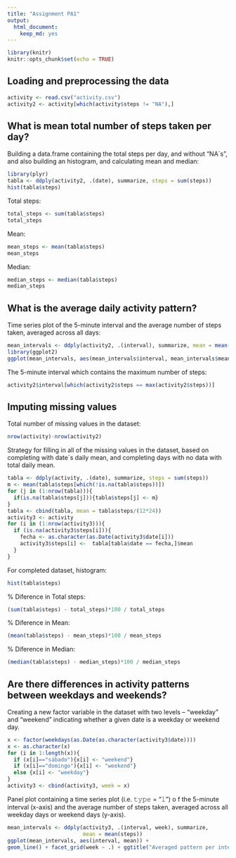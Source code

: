 ```yaml
---
title: "Assignment PA1"
output: 
  html_document: 
    keep_md: yes
---
```


```r
library(knitr)
knitr::opts_chunk$set(echo = TRUE)
```

## Loading and preprocessing the data


```r
activity <- read.csv("activity.csv")
activity2 <- activity[which(activity$steps != "NA"),]
```

## What is mean total number of steps taken per day?

Building a data.frame containing the total steps per day, and without "NA´s", and also 
building an histogram, and calculating mean and median:  

```r
library(plyr)
tabla <- ddply(activity2, .(date), summarize, steps = sum(steps))
hist(tabla$steps)
```

Total steps: 
```r
total_steps <- sum(tabla$steps)
total_steps
```
Mean: 
```r
mean_steps <- mean(tabla$steps)
mean_steps
```
Median: 
```r
median_steps <- median(tabla$steps)
median_steps
```

## What is the average daily activity pattern? 

Time series plot of the 5-minute interval and the average number of steps taken, averaged across all days: 
```r
mean_intervals <- ddply(activity2, .(interval), summarize, mean = mean(steps))
library(ggplot2)
ggplot(mean_intervals, aes(mean_intervals$interval, mean_intervals$mean))+geom_line()+geom_point(color="steelblue", size=0.2, alpha=1/2)+ggtitle("Averaged pattern per interval")
```

The 5-minute interval which contains the maximum number of steps: 
```r
activity2$interval[which(activity2$steps == max(activity2$steps))]
```
## Imputing missing values

Total number of missing values in the dataset:
```r
nrow(activity)-nrow(activity2)
```
Strategy for filling in all of the missing values in the dataset, based on completing with date´s daily mean, and completing days with no data with total daily mean.
```r
tabla <- ddply(activity, .(date), summarize, steps = sum(steps))
m <- mean(tabla$steps[which(!is.na(tabla$steps))])
for (j in (1:nrow(tabla))){
  if(is.na(tabla$steps[j])){tabla$steps[j] <- m}
}
tabla <- cbind(tabla, mean = tabla$steps/(12*24))
activity3 <- activity
for (i in (1:nrow(activity3))){
  if (is.na(activity3$steps[i])){
    fecha <- as.character(as.Date(activity3$date[i]))
    activity3$steps[i] <-  tabla[tabla$date == fecha,]$mean
  }
}
```
For completed dataset, histogram: 
```r
hist(tabla$steps)
```

% Diference in Total steps: 
```r
(sum(tabla$steps) - total_steps)*100 / total_steps
```
% Diference in Mean: 
```r
(mean(tabla$steps) - mean_steps)*100 / mean_steps
```
% Diference in Median: 
```r
(median(tabla$steps) - median_steps)*100 / median_steps
```

## Are there differences in activity patterns between weekdays and weekends?

Creating a new factor variable in the dataset with two levels – “weekday” and 
“weekend” indicating whether a given date is a weekday or weekend day.
```r
x <- factor(weekdays(as.Date(as.character(activity3$date))))
x <- as.character(x)
for (i in 1:length(x)){
  if (x[i]=="sábado"){x[i] <- "weekend"}
  if (x[i]=="domingo"){x[i] <- "weekend"}
  else {x[i] <- "weekday"}
}
activity3 <- cbind(activity3, week = x)
```

Panel plot containing a time series plot (i.e. 𝚝𝚢𝚙𝚎 = "𝚕") o
f the 5-minute interval (x-axis) and the average number of steps taken, 
averaged across all weekday days or weekend days (y-axis). 
```r
mean_intervals <- ddply(activity3, .(interval, week), summarize, 
                        mean = mean(steps))
ggplot(mean_intervals, aes(interval, mean)) +
geom_line() + facet_grid(week ~ .) + ggtitle("Averaged pattern per interval for weekend and weekdays")
```